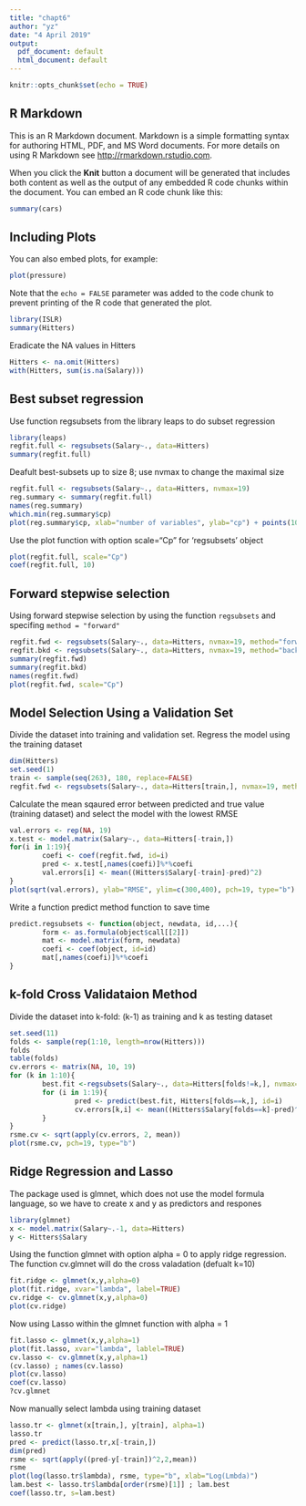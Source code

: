 ```yaml
---
title: "chapt6"
author: "yz"
date: "4 April 2019"
output:
  pdf_document: default
  html_document: default
---
```


```r
knitr::opts_chunk$set(echo = TRUE)
```

## R Markdown

This is an R Markdown document. Markdown is a simple formatting syntax for authoring HTML, PDF, and MS Word documents. For more details on using R Markdown see <http://rmarkdown.rstudio.com>.

When you click the **Knit** button a document will be generated that includes both content as well as the output of any embedded R code chunks within the document. You can embed an R code chunk like this:

```r
summary(cars)
```

## Including Plots

You can also embed plots, for example:

```r
plot(pressure)
```

Note that the `echo = FALSE` parameter was added to the code chunk to prevent printing of the R code that generated the plot.

```r
library(ISLR)
summary(Hitters)
```

Eradicate the NA values in Hitters

```r
Hitters <- na.omit(Hitters)
with(Hitters, sum(is.na(Salary)))
```

Best subset regression
----------------------

Use function regsubsets from the library leaps to do subset regression

```r
library(leaps)
regfit.full <- regsubsets(Salary~., data=Hitters)
summary(regfit.full)
```

Deafult best-subsets up to size 8; use nvmax to change the maximal size

```r
regfit.full <- regsubsets(Salary~., data=Hitters, nvmax=19)
reg.summary <- summary(regfit.full)
names(reg.summary)
which.min(reg.summary$cp)
plot(reg.summary$cp, xlab="number of variables", ylab="cp") + points(10, reg.summary$cp[10], pch=20, col="red")
```

Use the plot function with option scale="Cp" for 'regsubsets' object
```r
plot(regfit.full, scale="Cp")
coef(regfit.full, 10)
```

Forward stepwise selection
---------------------------
Using forward stepwise selection by using the function `regsubsets` and specifing `method = "forward"`

```r
regfit.fwd <- regsubsets(Salary~., data=Hitters, nvmax=19, method="forward")
regfit.bkd <- regsubsets(Salary~., data=Hitters, nvmax=19, method="backward")
summary(regfit.fwd)
summary(regfit.bkd)
names(regfit.fwd)
plot(regfit.fwd, scale="Cp")
```

Model Selection Using a Validation Set
---------------------------------------

Divide the dataset into training and validation set. Regress the model using the training dataset 

```r
dim(Hitters)
set.seed(1)
train <- sample(seq(263), 180, replace=FALSE)
regfit.fwd <- regsubsets(Salary~., data=Hitters[train,], nvmax=19, method="forward")
```

Calculate the mean sqaured error between predicted and true value (training dataset) and select
the model with the lowest RMSE
```r
val.errors <- rep(NA, 19)
x.test <- model.matrix(Salary~., data=Hitters[-train,])
for(i in 1:19){
        coefi <- coef(regfit.fwd, id=i)
        pred <- x.test[,names(coefi)]%*%coefi
        val.errors[i] <- mean((Hitters$Salary[-train]-pred)^2)
}
plot(sqrt(val.errors), ylab="RMSE", ylim=c(300,400), pch=19, type="b") + points(sqrt(regfit.fwd$rss[-1]/180), col="blue", pch=19, type="b") + legend("topright", legend=c("g","Validation"), col=c("blue","black"), pch=19)
```

Write a function predict method function to save time
```r
predict.regsubsets <- function(object, newdata, id,...){
        form <- as.formula(object$call[[2]])
        mat <- model.matrix(form, newdata)
        coefi <- coef(object, id=id)
        mat[,names(coefi)]%*%coefi
}
```

k-fold Cross Validataion Method
-------------------------------
Divide the dataset into k-fold: (k-1) as training and k as testing dataset

```r
set.seed(11)
folds <- sample(rep(1:10, length=nrow(Hitters)))
folds
table(folds)
cv.errors <- matrix(NA, 10, 19)
for (k in 1:10){
        best.fit <-regsubsets(Salary~., data=Hitters[folds!=k,], nvmax=19, method="forward")
        for (i in 1:19){
                pred <- predict(best.fit, Hitters[folds==k,], id=i)
                cv.errors[k,i] <- mean((Hitters$Salary[folds==k]-pred)^2)
        }
}
rsme.cv <- sqrt(apply(cv.errors, 2, mean))
plot(rsme.cv, pch=19, type="b")
```

Ridge Regression and Lasso
--------------------------
The package used is glmnet, which does not use the model formula language, so
we have to create x and y as predictors and respones
```r
library(glmnet)
x <- model.matrix(Salary~.-1, data=Hitters)
y <- Hitters$Salary
```

Using the function glmnet with option alpha = 0 to apply ridge regression. The
function cv.glmnet will do the cross valadation (defualt k=10)

```r
fit.ridge <- glmnet(x,y,alpha=0)
plot(fit.ridge, xvar="lambda", label=TRUE)
cv.ridge <- cv.glmnet(x,y,alpha=0)
plot(cv.ridge)
```

Now using Lasso within the glmnet function with alpha = 1

```r
fit.lasso <- glmnet(x,y,alpha=1)
plot(fit.lasso, xvar="lambda", lablel=TRUE)
cv.lasso <- cv.glmnet(x,y,alpha=1)
(cv.lasso) ; names(cv.lasso)
plot(cv.lasso)
coef(cv.lasso)
?cv.glmnet
```

Now manually select lambda using training dataset

```r
lasso.tr <- glmnet(x[train,], y[train], alpha=1)
lasso.tr
pred <- predict(lasso.tr,x[-train,])
dim(pred)
rsme <- sqrt(apply((pred-y[-train])^2,2,mean))
rsme
plot(log(lasso.tr$lambda), rsme, type="b", xlab="Log(Lmbda)")
lam.best <- lasso.tr$lambda[order(rsme)[1]] ; lam.best
coef(lasso.tr, s=lam.best)
```